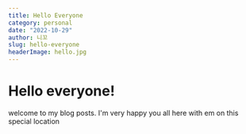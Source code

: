 ```yaml
---
title: Hello Everyone
category: personal
date: "2022-10-29"
author: 니꼬
slug: hello-everyone
headerImage: hello.jpg
---
```


# Hello everyone!

welcome to my blog posts. I'm very happy you all here with em on this special location
